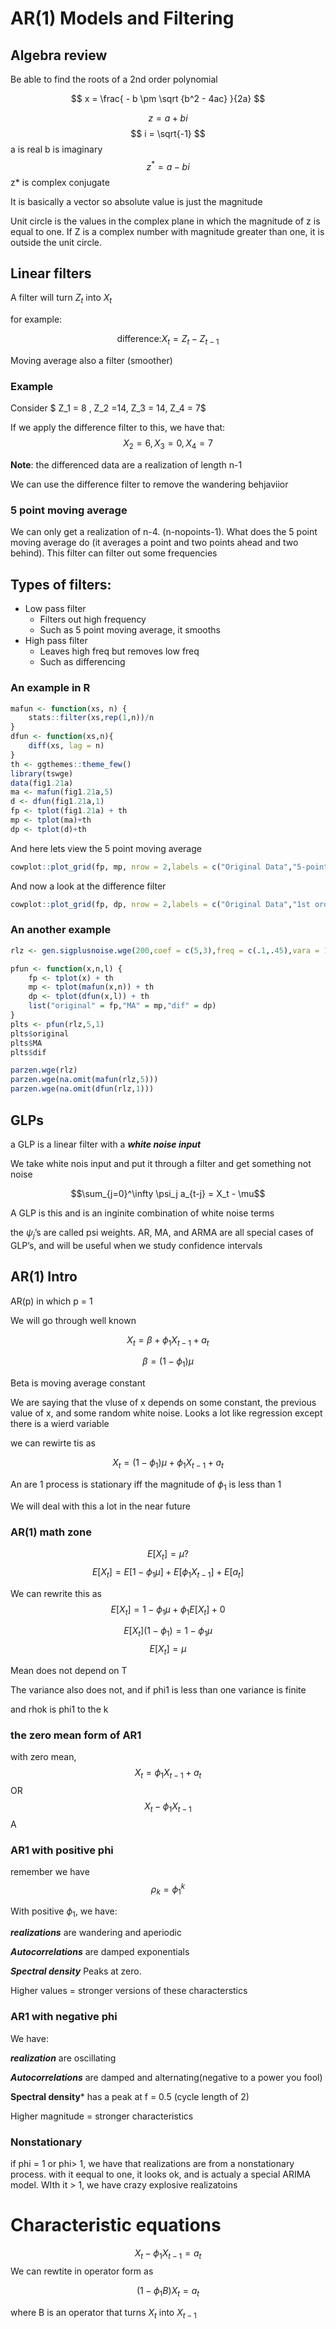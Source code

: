 # AR(1) Models and Filtering
## Algebra review
Be able to find the roots of a 2nd order polynomial

$$ x = \frac{ - b \pm \sqrt {b^2 - 4ac} }{2a}   $$

$$ z = a + bi$$
$$ i = \sqrt{-1} $$
a is real b is imaginary
$$ z^{*} = a - bi $$
z* is complex conjugate

It is basically a vector so absolute value is just the magnitude

Unit circle is the values in the complex plane in which the magnitude of z is equal to one. If Z is a complex number with magnitude greater than one, it is outside the unit circle.

## Linear filters

A filter will turn $Z_t$ into $X_t$

for example:

$$\mathrm{difference:} X_t =  Z_t - Z_{t-1}$$

Moving average also a filter (smoother)

### Example

Consider $ Z_1 = 8 , Z_2 =14, Z_3 = 14, Z_4 = 7$

If we apply the difference filter to this, we have that:
 $$X_2 = 6, X_3 = 0, X_4 = 7$$

**Note**: the differenced data are a realization of length n-1

We can use the difference filter to remove the wandering behjaviior

### 5 point moving average
We can only get a realization of n-4. (n-nopoints-1). What does the 5 point moving average do (it averages a point and two points ahead and two behind). This filter can filter out some frequencies

## Types of filters:
* Low pass filter
  * Filters out high frequency
  * Such as 5 point moving average, it smooths
* High pass filter
  * Leaves high freq but removes low freq
  * Such as differencing

### An example in R

```r
mafun <- function(xs, n) {
	stats::filter(xs,rep(1,n))/n
} 
dfun <- function(xs,n){
	diff(xs, lag = n)
}
th <- ggthemes::theme_few()
library(tswge)
data(fig1.21a)
ma <- mafun(fig1.21a,5)
d <- dfun(fig1.21a,1)
fp <- tplot(fig1.21a) + th
mp <- tplot(ma)+th
dp <- tplot(d)+th

```

And here lets view the 5 point moving average 

```r
cowplot::plot_grid(fp, mp, nrow = 2,labels = c("Original Data","5-point MA"))
```

And now a look at the difference filter


```r
cowplot::plot_grid(fp, dp, nrow = 2,labels = c("Original Data","1st order difference"))
```

### An another example

```r
rlz <- gen.sigplusnoise.wge(200,coef = c(5,3),freq = c(.1,.45),vara = 10,sn = 1, plot=F)
```

```r
pfun <- function(x,n,l) {
	fp <- tplot(x) + th
	mp <- tplot(mafun(x,n)) + th
	dp <- tplot(dfun(x,l)) + th
	list("original" = fp,"MA" = mp,"dif" = dp)
}
plts <- pfun(rlz,5,1)
plts$original
plts$MA
plts$dif
```

```r
parzen.wge(rlz)
parzen.wge(na.omit(mafun(rlz,5)))
parzen.wge(na.omit(dfun(rlz,1)))
```

## GLPs

a GLP is a linear filter with a ***white noise input***

We take white nois input and put it through a filter and get something not noise

$$\sum_{j=0}^\infty \psi_j a_{t-j} = X_t - \mu$$

A GLP is this and is an inginite combination of white noise terms

the $\psi_j$'s are called psi weights. AR, MA, and ARMA are all special cases of GLP's, and will be useful when we study confidence intervals

## AR(1) Intro

AR(p) in which p = 1

We will go through well known

$$X_t = \beta +  \phi_1 X_{t-1} + a_t$$

$$\beta = (1-\phi_1)\mu$$

Beta is moving average constant

We are saying that the vluse of x depends on some constant, the previous value of x, and some random white noise. Looks a lot like regression except there is a wierd variable

we can rewirte tis as

$$ X_t = (1-\phi_1)\mu + \phi_1 X_{t-1} + a_t $$

An are 1 process is stationary iff the magnitude of $\phi_1$ is less than 1

We will deal with this a lot in the near future

### AR(1) math zone
$$E\left[ X_t \right] = \mu ?$$
$$E \left[ X_t \right] =E \left[ 1-\phi_1 \mu  \right] + E \left[ \phi_1 X_{t-1}  \right] + E[a_t]$$

We can rewrite this as 
$$E \left[ X_t \right] = 1-\phi_1 \mu   + \phi_1E \left[  X_{t}  \right] + 0$$

$$E \left[ X_t \right] (  1-\phi_1) = 1-\phi_1 \mu  $$
$$E\left[ X_t \right] = \mu $$

Mean does not depend on T

The variance also does not, and if phi1 is less than one variance is finite

and rhok is phi1 to the k

### the zero mean form of AR1

with zero mean,
$$X_t = \phi_1 X_{t-1} + a_t$$ OR $$X_t- \phi_1 X_{t-1}$$A

### AR1 with positive phi

remember we have $$\rho_k = \phi_1^k$$

With positive $\phi_1$, we have:

***realizations*** are wandering and aperiodic

***Autocorrelations*** are damped exponentials

***Spectral density*** Peaks at zero. 

Higher values = stronger versions of these characterstics

### AR1 with negative phi

We have:

***realization*** are oscillating

***Autocorrelations*** are damped and alternating(negative to a power you fool)

**Spectral density*** has a peak at f = 0.5 (cycle length of 2)

Higher magnitude = stronger characteristics


### Nonstationary

if phi = 1 or phi> 1, we have that realizations are from a nonstationary process. with it eequal to one, it looks ok, and is actualy a special ARIMA model. WIth it > 1, we have crazy explosive realizatoins


# Characteristic equations

$$X_t - \phi_1 X_{t-1} = a_t$$
We can rewtite in operator form as

$$(1-\phi_1 B)X_t = a_t$$

where B is an operator that turns $X_t$ into $X_{t-1}$
